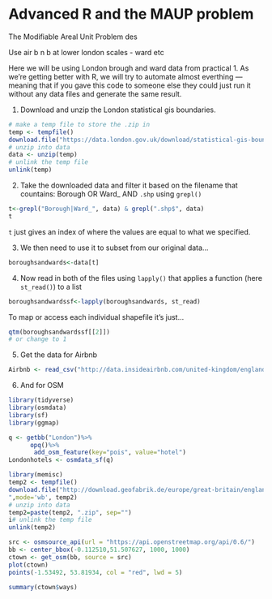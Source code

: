 # Advanced R and the MAUP problem

The Modifiable Areal Unit Problem des

Use air b n b at lower london scales - ward etc

Here we will be using London brough and ward data from practical 1. As we're getting better with R, we will try to automate almost everthing --- meaning that if you gave this code to someone else they could just run it without any data files and generate the same result. 

1. Download and unzip the London statistical gis boundaries.

```r
# make a temp file to store the .zip in
temp <- tempfile()
download.file("https://data.london.gov.uk/download/statistical-gis-boundary-files-london/9ba8c833-6370-4b11-abdc-314aa020d5e0/statistical-gis-boundaries-london.zip",temp)
# unzip into data
data <- unzip(temp)
# unlink the temp file
unlink(temp)
```

2. Take the downloaded data and filter it based on the filename that countains: Borough OR Ward_ AND `.shp` using `grepl()`

```r
t<-grepl("Borough|Ward_", data) & grepl(".shp$", data)
t
```

`t` just gives an index of where the values are equal to what we specified. 

3. We then need to use it to subset from our original data...

```r
boroughsandwards<-data[t]
```

4. Now read in both of the files using ```lapply()``` that applies a function (here `st_read()`) to a list 

```r
boroughsandwardssf<-lapply(boroughsandwards, st_read)
```
To map or access each individual shapefile it's just...

```r
qtm(boroughsandwardssf[[2]]) 
# or change to 1 
```

5. Get the data for Airbnb

```r
Airbnb <- read_csv("http://data.insideairbnb.com/united-kingdom/england/london/2019-07-10/visualisations/listings.csv")

```
 
6. And for OSM

```r
library(tidyverse)
library(osmdata)
library(sf)
library(ggmap)

q <- getbb("London")%>%
      opq()%>%
       add_osm_feature(key="pois", value="hotel")
Londonhotels <- osmdata_sf(q)

```


```r
library(memisc)
temp2 <- tempfile()
download.file("http://download.geofabrik.de/europe/great-britain/england/greater-london-latest-free.shp.zip
",mode='wb', temp2)
# unzip into data
temp2=paste(temp2, ".zip", sep="")
i# unlink the temp file
unlink(temp2)
```




```r
src <- osmsource_api(url = "https://api.openstreetmap.org/api/0.6/")
bb <- center_bbox(-0.112510,51.507627, 1000, 1000)
ctown <- get_osm(bb, source = src)
plot(ctown)
points(-1.53492, 53.81934, col = "red", lwd = 5)

summary(ctown$ways)

```



